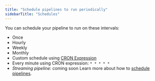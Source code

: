 ```yaml
---
title: "Schedule pipelines to run periodically"
sidebarTitle: "Schedules"
---
```


You can schedule your pipeline to run on these intervals:

- Once
- Hourly
- Weekly
- Monthly
- Custom schedule using
  [CRON Expression](https://en.wikipedia.org/wiki/Cron#CRON_expression)
- Every minute using CRON expression: `* * * * *`
- _Streaming pipeline_: coming soon
Learn more about how to
[schedule pipelines](/design/data-pipeline-management#create-trigger).
